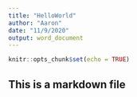```yaml
---
title: "HelloWorld"
author: "Aaron"
date: "11/9/2020"
output: word_document
---
```


```r
knitr::opts_chunk$set(echo = TRUE)
```

## This is a markdown file